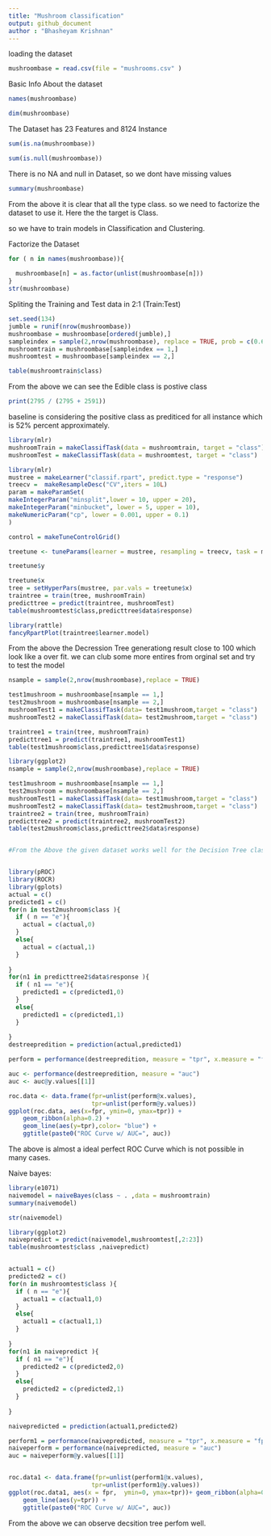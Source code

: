 ```yaml
---
title: "Mushroom classification"
output: github_document
author : "Bhasheyam Krishnan"
---
```

loading the dataset
```r
mushroombase = read.csv(file = "mushrooms.csv" )

```

Basic Info About the dataset
```r
names(mushroombase)
```
```r
dim(mushroombase)
```

The Dataset has 23 Features and 8124 Instance 

```r

sum(is.na(mushroombase))
```


```r
sum(is.null(mushroombase))


```
There is  no NA and null  in Dataset, so we dont have missing values

```r
summary(mushroombase)
```

From the above it is clear that all the type class. so we need to factorize the dataset to use it.
Here the the target is Class.

so we have to train models in Classification and Clustering.


Factorize the Dataset
```r
for ( n in names(mushroombase)){
  
  mushroombase[n] = as.factor(unlist(mushroombase[n]))
}
str(mushroombase)
```

Spliting the Training and Test data in  2:1 (Train:Test)


```r
set.seed(134)
jumble = runif(nrow(mushroombase))
mushroombase = mushroombase[ordered(jumble),]
sampleindex = sample(2,nrow(mushroombase), replace = TRUE, prob = c(0.67, 0.33))
mushroomtrain = mushroombase[sampleindex == 1,]
mushroomtest = mushroombase[sampleindex == 2,]

```

```r
table(mushroomtrain$class)
```

From the above we can see the Edible class is postive class
```r
print(2795 / (2795 + 2591))
```
baseline is considering the positive class as prediticed for all instance which is 52% percent approximately.


```r
library(mlr)
mushroomTrain = makeClassifTask(data = mushroomtrain, target = "class")
mushroomTest = makeClassifTask(data = mushroomtest, target = "class")

```


```r
library(mlr)
mustree = makeLearner("classif.rpart", predict.type = "response")
treecv =  makeResampleDesc("CV",iters = 10L)
param = makeParamSet(
makeIntegerParam("minsplit",lower = 10, upper = 20),
makeIntegerParam("minbucket", lower = 5, upper = 10),
makeNumericParam("cp", lower = 0.001, upper = 0.1)
)

control = makeTuneControlGrid()

treetune <- tuneParams(learner = mustree, resampling = treecv, task = mushroomTrain, par.set = param, control = control, measures = acc)
```



```r

treetune$y

```



```r
treetune$x
tree = setHyperPars(mustree, par.vals = treetune$x)
traintree = train(tree, mushroomTrain)
predicttree = predict(traintree, mushroomTest)
table(mushroomtest$class,predicttree$data$response)
```


```r
library(rattle)	
fancyRpartPlot(traintree$learner.model)
```





From the above the Decression Tree generationg result close to 100 which look like a over fit. we can club some more entires from orginal set and try to test the model


```r
nsample = sample(2,nrow(mushroombase),replace = TRUE)

test1mushroom = mushroombase[nsample == 1,]
test2mushroom = mushroombase[nsample == 2,]
mushroomTest1 = makeClassifTask(data= test1mushroom,target = "class")
mushroomTest2 = makeClassifTask(data= test2mushroom,target = "class")
```



```r
traintree1 = train(tree, mushroomTrain)
predicttree1 = predict(traintree1, mushroomTest1)
table(test1mushroom$class,predicttree1$data$response)
```



```r
library(ggplot2)
nsample = sample(2,nrow(mushroombase),replace = TRUE)

test1mushroom = mushroombase[nsample == 1,]
test2mushroom = mushroombase[nsample == 2,]
mushroomTest1 = makeClassifTask(data= test1mushroom,target = "class")
mushroomTest2 = makeClassifTask(data= test2mushroom,target = "class")
traintree2 = train(tree, mushroomTrain)
predicttree2 = predict(traintree2, mushroomTest2)
table(test2mushroom$class,predicttree2$data$response)


#From the Above the given dataset works well for the Decision Tree classification as for all the three test it is #producing more than 98% so we can use this model .


library(pROC)
library(ROCR)
library(gplots)
actual = c()
predicted1 = c()
for(n in test2mushroom$class ){
  if ( n == "e"){
    actual = c(actual,0)
  }
  else{
    actual = c(actual,1)
  }
  
}
for(n1 in predicttree2$data$response ){
  if ( n1 == "e"){
    predicted1 = c(predicted1,0)
  }
  else{
    predicted1 = c(predicted1,1)
  }
  
}
destreepredition = prediction(actual,predicted1)

perform = performance(destreepredition, measure = "tpr", x.measure = "fpr")

auc <- performance(destreepredition, measure = "auc")
auc <- auc@y.values[[1]]

roc.data <- data.frame(fpr=unlist(perform@x.values),
                       tpr=unlist(perform@y.values))
ggplot(roc.data, aes(x=fpr, ymin=0, ymax=tpr)) +
    geom_ribbon(alpha=0.2) +
    geom_line(aes(y=tpr),color= "blue") +
    ggtitle(paste0("ROC Curve w/ AUC=", auc))
```
The above is almost a ideal perfect ROC Curve which is not possible in many cases. 



Naive bayes:
```r
library(e1071)
naivemodel = naiveBayes(class ~ . ,data = mushroomtrain)
summary(naivemodel)
```
```r
str(naivemodel)
```


```r
library(ggplot2)
naivepredict = predict(naivemodel,mushroomtest[,2:23])
table(mushroomtest$class ,naivepredict)


actual1 = c()
predicted2 = c()
for(n in mushroomtest$class ){
  if ( n == "e"){
    actual1 = c(actual1,0)
  }
  else{
    actual1 = c(actual1,1)
  }
  
}
for(n1 in naivepredict ){
  if ( n1 == "e"){
    predicted2 = c(predicted2,0)
  }
  else{
    predicted2 = c(predicted2,1)
  }
  
}

naivepredicted = prediction(actual1,predicted2)

perform1 = performance(naivepredicted, measure = "tpr", x.measure = "fpr")
naiveperform = performance(naivepredicted, measure = "auc")
auc = naiveperform@y.values[[1]]


roc.data1 <- data.frame(fpr=unlist(perform1@x.values),
                       tpr=unlist(perform1@y.values))
ggplot(roc.data1, aes(x = fpr,  ymin=0, ymax=tpr))+ geom_ribbon(alpha=0.5) +
    geom_line(aes(y=tpr)) + 
    ggtitle(paste0("ROC Curve w/ AUC=", auc))
```




From the above we can observe decsition tree perfom well.























